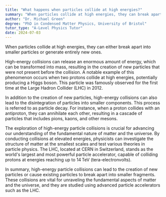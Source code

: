 ```yaml
---
title: "What happens when particles collide at high energies?"
summary: "When particles collide at high energies, they can break apart into smaller particles or create new ones."
author: "Dr. Michael Green"
degree: "PhD in Condensed Matter Physics, University of Bristol"
tutor_type: "A-Level Physics Tutor"
date: 2024-07-03
---
```


When particles collide at high energies, they can either break apart into smaller particles or generate entirely new ones.

High-energy collisions can release an enormous amount of energy, which can be transformed into mass, resulting in the creation of new particles that were not present before the collision. A notable example of this phenomenon occurs when two protons collide at high energies, potentially producing a Higgs boson. This particle was famously observed for the first time at the Large Hadron Collider (LHC) in 2012.

In addition to the creation of new particles, high-energy collisions can also lead to the disintegration of particles into smaller components. This process is referred to as particle decay. For instance, when a proton collides with an antiproton, they can annihilate each other, resulting in a cascade of particles that includes pions, kaons, and other mesons.

The exploration of high-energy particle collisions is crucial for advancing our understanding of the fundamental nature of matter and the universe. By conducting collisions at elevated energies, physicists can investigate the structure of matter at the smallest scales and test various theories in particle physics. The LHC, located at CERN in Switzerland, stands as the world's largest and most powerful particle accelerator, capable of colliding protons at energies reaching up to $14 \, \text{TeV}$ (tera-electronvolts).

In summary, high-energy particle collisions can lead to the creation of new particles or cause existing particles to break apart into smaller fragments. These collisions are vital for unraveling the fundamental aspects of matter and the universe, and they are studied using advanced particle accelerators such as the LHC.
    